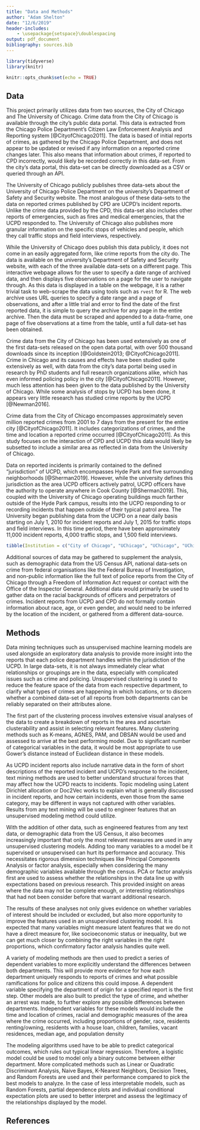 ```yaml
---
title: "Data and Methods"
author: "Adam Shelton"
date: "12/6/2019"
header-includes:
    - \usepackage{setspace}\doublespacing
output: pdf_document
bibliography: sources.bib
---
```


```r
library(tidyverse)
library(knitr)

knitr::opts_chunk$set(echo = TRUE)
```

## Data

This project primarily utilizes data from two sources, the City of Chicago and The University of Chicago. Crime data from the City of Chicago is available through the city's public data portal. This data is extracted from the Chicago Police Department's Citizen Law Enforcement Analysis and Reporting system [@CityofChicago2011]. The data is based of initial reports of crimes, as gathered by the Chicago Police Department, and does not appear to be updated or revised if any information on a reported crime changes later. This also means that information about crimes, if reported to CPD incorrectly, would likely be recorded correctly in this data-set. From the city's data portal, this data-set can be directly downloaded as a CSV or queried through an API.

The University of Chicago publicly publishes three data-sets about the University of Chicago Police Department on the university's Department of Safety and Security website. The most analogous of these data-sets to the data on reported crimes published by CPD are UCPD's incident reports. Unlike the crime data provided by the CPD, this data-set also includes other reports of emergencies, such as fires and medical emergencies, that the UCPD responded to. The University of Chicago also publishes more granular information on the specific stops of vehicles and people, which they call traffic stops and field interviews, respectively. 

While the University of Chicago does publish this data publicly, it does not come in an easily aggregated form, like crime reports from the city do. The data is available on the university's Department of Safety and Security website, with each of the three available data-sets on a different page. This interactive webpage allows for the user to specify a date range of archived data, and then displays five observations on a page for the user to navigate through. As this data is displayed in a table on the webpage, it is a rather trivial task to web-scrape the data using tools such as `rvest` for R. The web archive uses URL queries to specify a date range and a page of observations, and after a little trial and error to find the date of the first reported data, it is simple to query the archive for any page in the entire archive. Then the data must be scraped and appended to a data-frame, one page of five observations at a time from the table, until a full data-set has been obtained.

Crime data from the City of Chicago has been used extensively as one of the first data-sets released on the open data portal, with over 500 thousand downloads since its inception [@Goldstein2013; @CityofChicago2011]. Crime in Chicago and its causes and effects have been studied quite extensively as well, with data from the city's data portal being used in research by PhD students and full research organizations alike, which has even informed policing policy in the city [@CityofChicago2011]. However, much less attention has been given to the data published by the University of Chicago. While some analysis of stops by UCPD has been done, it appears very little research has studied crime reports by the UCPD [@Newman2016].

Crime data from the City of Chicago encompasses approximately seven million reported crimes from 2001 to 7 days from the present for the entire city [@CityofChicago2011]. It includes categorizations of crimes, and the time and location a reported crime occurred [@CityofChicago2011]. As this study focuses on the interaction of CPD and UCPD this data would likely be subsetted to include a similar area as reflected in data from the University of Chicago.

Data on reported incidents is primarily contained to the defined "jurisdiction" of UCPD, which encompasses Hyde Park and five surrounding neighborhoods [@Sherman2019]. However, while the university defines this jurisdiction as the area UCPD officers actively patrol, UCPD officers have the authority to operate anywhere in Cook County [@Sherman2019]. This, coupled with the University of Chicago operating buildings much farther outside of the Hyde Park campus, results into the UCPD responding to or recording incidents that happen outside of their typical patrol area. The University began publishing data from the UCPD on a near daily basis starting on July 1, 2010 for incident reports and July 1, 2015 for traffic stops and field interviews. In this time period, there have been approximately 11,000 incident reports, 4,000 traffic stops, and 1,500 field interviews.

```r
tibble(Institution = c("City of Chicago", "UChicago", "UChicago", "UChicago"), `Data Type` = c("Crime reports", "Incident reports", "Traffic stops", "Field Interviews"), Columns = c("22", "7", "9", "8"), `Rows (approx.)` = c("7 million", "11,000", "4,000", "1,500")) %>% kable(caption = "Overview of Data-sets")
```

Additional sources of data may be gathered to supplement the analysis, such as demographic data from the US Census API, national data-sets on crime from federal organisations like the Federal Bureau of Investigation, and non-public information like the full text of police reports from the City of Chicago through a Freedom of Information Act request or contact with the Office of the Inspector General. Additional data would primarily be used to gather data on the racial backgrounds of officers and perpetrators of crimes. Incident reports from UCPD and CPD do not formally contain information about race, age, or even gender, and would need to be inferred by the location of the incident, or gathered from a different data-source.

## Methods

Data mining techniques such as unsupervised machine learning models are used alongside an exploratory data analysis to provide more insight into the reports that each police department handles within the jurisdiction of the UCPD. In large data-sets, it is not always immediately clear what relationships or groupings are in the data, especially with complicated issues such as crime and policing. Unsupervised clustering is used to reduce the feature space of the data from each respective department, to clarify what types of crimes are happening in which locations, or to discern whether a combined data-set of all reports from both departments can be reliably separated on their attributes alone. 

The first part of the clustering process involves extensive visual analyses of the data to create a breakdown of reports in the area and ascertain clusterability and assist in selecting relevant features. Many clustering methods such as K-means, AGNES, PAM, and DBSAN would be used and assessed to arrive at the best performing model. Due to significant number of categorical variables in the data, it would be most appropriate to use Gower's distance instead of Euclidean distance in these models.

As UCPD incident reports also include narrative data in the form of short descriptions of the reported incident and UCPD's response to the incident, text mining methods are used to better understand structural forces that may affect how the UCPD reacts to incidents. Topic modeling using Latent Dirichlet allocation or Doc2Vec works to explain what is generally discussed in incident reports, and how certain incidents, even those from the same category, may be different in ways not captured with other variables. Results from any text mining will be used to engineer features that an unsupervised modeling method could utilize.

With the addition of other data, such as engineered features from any text data, or demographic data from the US Census, it also becomes increasingly important that only the most relevant measures are used in any unsupervised clustering models. Adding too many variables to a model be it supervised or unsupervised can hurt its performance and accuracy. This necessitates rigorous dimension techniques like Principal Components Analysis or factor analysis, especially when considering the many demographic variables available through the census. PCA or factor analysis first are used to assess whether the relationships in the data line up with expectations based on previous research. This provided insight on areas where the data may not be complete enough, or interesting relationships that had not been consider before that warrant additional research. 

The results of these analyses not only gives evidence on whether variables of interest should be included or excluded, but also more opportunity to improve the features used in an unsupervised clustering model. It is expected that many variables might measure latent features that we do not have a direct measure for, like socioeconomic status or inequality, but we can get much closer by combining the right variables in the right proportions, which confirmatory factor analysis handles quite well.

A variety of modeling methods are then used to predict a series of dependent variables to  more explicitly understand the differences between both departments. This will provide more evidence for how each department uniquely responds to reports of crimes and what possible ramifications for police and citizens this could impose. A dependent variable specifying the department of origin for a specified report is the first step. Other models are also built to predict the type of crime, and whether an arrest was made, to further explore any possible differences between departments. Independent variables for these models would include the time and location of crimes, racial and demographic measures of the area where the crime occurred, including  proportions of gender, race, residents renting/owning, residents with a house loan, children, families, vacant residences, median age, and population density 

The modeling algorithms used have to be able to predict categorical outcomes, which rules out typical linear regression. Therefore, a logistic model could be used to model only a binary outcome between either department. More complicated methods such as Linear or Quadratic Discriminant Analysis, Naive Bayes, K-Nearest Neighbors, Decision Trees, and Random Forests are used and their performance compared to pick the best models to analyze. In the case of less interpretable models, such as Random Forests, partial dependence plots and individual conditional expectation plots are used to better interpret and assess the legitimacy of the relationships displayed by the model.



\newpage
## References